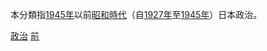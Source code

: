 {{Catnav|頁面分類|历史|日本历史|大日本帝国|昭和时代}}
{{Catnav|頁面分類|政治|日本政治|戰前日本政治}}

本分類指[[1945年|1945年]]以前[[昭和時代|昭和時代]]（自[[1927年|1927年]]至[[1945年|1945年]]）日本政治。

[[Category:昭和時代戰前|政治]]
[[Category:昭和時代政治|前]]